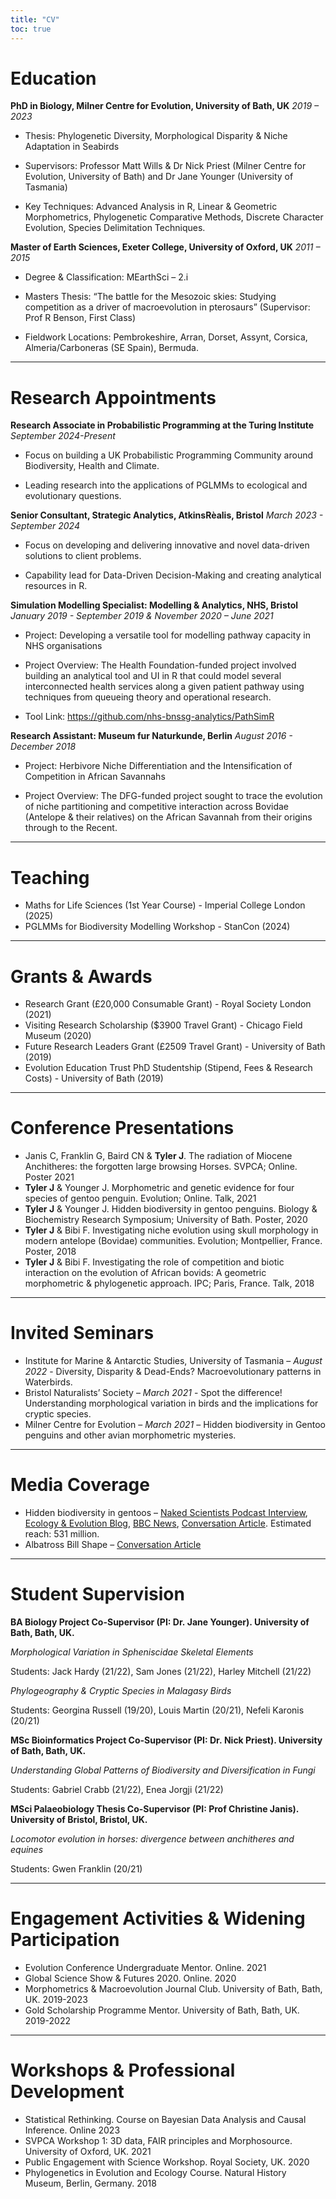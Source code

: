 ```yaml
---
title: "CV"
toc: true
---
```


# Education

**PhD in Biology, Milner Centre for Evolution, University of Bath, UK** *2019 – 2023*

-   Thesis: Phylogenetic Diversity, Morphological Disparity & Niche Adaptation in Seabirds

-   Supervisors: Professor Matt Wills & Dr Nick Priest (Milner Centre for Evolution, University of Bath) and Dr Jane Younger (University of Tasmania)

-   Key Techniques: Advanced Analysis in R, Linear & Geometric Morphometrics, Phylogenetic Comparative Methods, Discrete Character Evolution, Species Delimitation Techniques.

**Master of Earth Sciences, Exeter College, University of Oxford, UK** *2011 – 2015*

-   Degree & Classification: MEarthSci – 2.i

-   Masters Thesis: “The battle for the Mesozoic skies: Studying competition as a driver of macroevolution in pterosaurs” (Supervisor: Prof R Benson, First Class)

-   Fieldwork Locations: Pembrokeshire, Arran, Dorset, Assynt, Corsica, Almeria/Carboneras (SE Spain), Bermuda.

------------------------------------------------------------------------

# Research Appointments

**Research Associate in Probabilistic Programming at the Turing Institute** *September 2024-Present*

-   Focus on building a UK Probabilistic Programming Community around Biodiversity, Health and Climate.

-   Leading research into the applications of PGLMMs to ecological and evolutionary questions.

**Senior Consultant, Strategic Analytics, AtkinsRèalis, Bristol** *March 2023 - September 2024*

-   Focus on developing and delivering innovative and novel data-driven solutions to client problems.

-   Capability lead for Data-Driven Decision-Making and creating analytical resources in R.

**Simulation Modelling Specialist: Modelling & Analytics, NHS, Bristol** *January 2019 - September 2019 & November 2020 – June 2021*

-   Project: Developing a versatile tool for modelling pathway capacity in NHS organisations

-   Project Overview: The Health Foundation-funded project involved building an analytical tool and UI in R that could model several interconnected health services along a given patient pathway using techniques from queueing theory and operational research.

-   Tool Link: <https://github.com/nhs-bnssg-analytics/PathSimR>

**Research Assistant: Museum fur Naturkunde, Berlin** *August 2016 - December 2018*

-   Project: Herbivore Niche Differentiation and the Intensification of Competition in African Savannahs

-   Project Overview: The DFG-funded project sought to trace the evolution of niche partitioning and competitive interaction across Bovidae (Antelope & their relatives) on the African Savannah from their origins through to the Recent.

------------------------------------------------------------------------

# Teaching

-   Maths for Life Sciences (1st Year Course) - Imperial College London (2025)
-   PGLMMs for Biodiversity Modelling Workshop - StanCon (2024)


------------------------------------------------------------------------

# Grants & Awards

-   Research Grant (£20,000 Consumable Grant) - Royal Society London (2021)
-   Visiting Research Scholarship (\$3900 Travel Grant) - Chicago Field Museum (2020)
-   Future Research Leaders Grant (£2509 Travel Grant) - University of Bath (2019)
-   Evolution Education Trust PhD Studentship (Stipend, Fees & Research Costs) - University of Bath (2019)

------------------------------------------------------------------------

# Conference Presentations

-   Janis C, Franklin G, Baird CN & **Tyler J**. The radiation of Miocene Anchitheres: the forgotten large browsing Horses. SVPCA; Online. Poster 2021
-   **Tyler J** & Younger J. Morphometric and genetic evidence for four species of gentoo penguin. Evolution; Online. Talk, 2021
-   **Tyler J** & Younger J. Hidden biodiversity in gentoo penguins. Biology & Biochemistry Research Symposium; University of Bath. Poster, 2020
-   **Tyler J** & Bibi F. Investigating niche evolution using skull morphology in modern antelope (Bovidae) communities. Evolution; Montpellier, France. Poster, 2018
-   **Tyler J** & Bibi F. Investigating the role of competition and biotic interaction on the evolution of African bovids: A geometric morphometric & phylogenetic approach. IPC; Paris, France. Talk, 2018

------------------------------------------------------------------------

# Invited Seminars

-   Institute for Marine & Antarctic Studies, University of Tasmania – *August 2022* - Diversity, Disparity & Dead-Ends? Macroevolutionary patterns in Waterbirds.
-   Bristol Naturalists’ Society – *March 2021* - Spot the difference! Understanding morphological variation in birds and the implications for cryptic species.
-   Milner Centre for Evolution – *March 2021* – Hidden biodiversity in Gentoo penguins and other avian morphometric mysteries.

------------------------------------------------------------------------

# Media Coverage

-   Hidden biodiversity in gentoos – [Naked Scientists Podcast Interview](https://www.thenakedscientists.com/articles/interviews/gentoo-penguins-three-hidden-species-discovered), [Ecology & Evolution Blog](https://ecologyandevolutionblog.wordpress.com/2020/11/06/hidden-biodiversity-in-gentoo-penguins/), [BBC News](https://www.bbc.co.uk/news/science-environment-54817124#:~:text=Scientists%20are%20calling%20for%20a,told%20apart%20by%20their%20DNA.), [Conversation Article](https://theconversation.com/how-we-discovered-three-new-species-of-penguin-in-the-southern-ocean-149325). Estimated reach: 531 million.
-   Albatross Bill Shape – [Conversation Article](https://theconversation.com/thick-ones-pointy-ones-how-albatross-beaks-evolved-to-match-their-prey-211461)

------------------------------------------------------------------------

# Student Supervision

**BA Biology Project Co-Supervisor (PI: Dr. Jane Younger). University of Bath, Bath, UK.**

*Morphological Variation in Spheniscidae Skeletal Elements*

Students: Jack Hardy (21/22), Sam Jones (21/22), Harley Mitchell (21/22)

*Phylogeography & Cryptic Species in Malagasy Birds*

Students: Georgina Russell (19/20), Louis Martin (20/21), Nefeli Karonis (20/21)

**MSc Bioinformatics Project Co-Supervisor (PI: Dr. Nick Priest). University of Bath, Bath, UK.**

*Understanding Global Patterns of Biodiversity and Diversification in Fungi*

Students: Gabriel Crabb (21/22), Enea Jorgji (21/22)

**MSci Palaeobiology Thesis Co-Supervisor (PI: Prof Christine Janis). University of Bristol, Bristol, UK.**

*Locomotor evolution in horses: divergence between anchitheres and equines*

Students: Gwen Franklin (20/21)

------------------------------------------------------------------------

# Engagement Activities & Widening Participation

-   Evolution Conference Undergraduate Mentor. Online. 2021
-   Global Science Show & Futures 2020. Online. 2020
-   Morphometrics & Macroevolution Journal Club. University of Bath, Bath, UK. 2019-2023
-   Gold Scholarship Programme Mentor. University of Bath, Bath, UK. 2019-2022

------------------------------------------------------------------------

# Workshops & Professional Development

-   Statistical Rethinking. Course on Bayesian Data Analysis and Causal Inference. Online 2023
-   SVPCA Workshop 1: 3D data, FAIR principles and Morphosource. University of Oxford, UK. 2021
-   Public Engagement with Science Workshop. Royal Society, UK. 2020
-   Phylogenetics in Evolution and Ecology Course. Natural History Museum, Berlin, Germany. 2018
